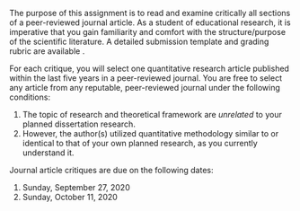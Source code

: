 The purpose of this assignment is to read and examine critically all sections of a peer-reviewed journal article. As a student of educational research, it is imperative that you gain familiarity and comfort with the structure/purpose of the scientific literature. A detailed submission template and grading rubric are available \texttt{\href{https://bit.ly/31bLEDx}{here}}.

For each critique, you will select one quantitative research article published within the last five years in a peer-reviewed  journal. You are free to select any article from any reputable, peer-reviewed journal under the following conditions:

1. The topic of research and theoretical framework are *unrelated* to your planned dissertation research.\footnote{The purpose of forcing you to branch outside of your own topic/theoretical framework is to allow you to, hopefully, experience different approaches to your own planned quantitative methodology. For example, various disciplines use a variety of nomenclature to describe the elements of research methods and design. Assume you have committed to learning how to play classical piano. All you listen to, practice, and perform are arrangements from the classical greats. However, imagine the perspective you might gain by listening to a jazz pianist improvise? The point is to expose you to various ways in which your methodology is implemented in other "genres" of research outside of you own. The more familiar you can be with your methodology now, the better off you will be both during your oral qualifying exam as well as your dissertation proposal presentation.}
2. However, the author(s) utilized quantitative methodology similar to or identical to that of your own planned research, as you currently understand it.

Journal article critiques are due on the following dates:

1. Sunday, September 27, 2020
2. Sunday, October 11, 2020